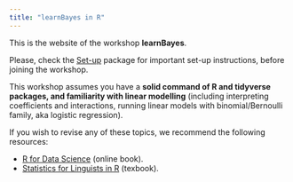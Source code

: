 ```yaml
---
title: "learnBayes in R"
---
```


This is the website of the workshop **learnBayes**.

Please, check the [Set-up](setup.qmd) package for important set-up instructions, before joining the workshop.

This workshop assumes you have a **solid command of R and tidyverse packages, and familiarity with linear modelling** (including interpreting coefficients and interactions, running linear models with binomial/Bernoulli family, aka logistic regression).

If you wish to revise any of these topics, we recommend the following resources:

- [R for Data Science](https://r4ds.had.co.nz) (online book).
- [Statistics for Linguists in R](https://www.routledge.com/Statistics-for-Linguists-An-Introduction-Using-R/Winter/p/book/9781138056091) (texbook).
